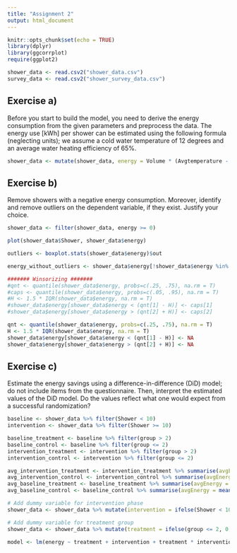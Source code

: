 ```yaml
---
title: "Assignment 2"
output: html_document
---
```


```r
knitr::opts_chunk$set(echo = TRUE)
library(dplyr)
library(ggcorrplot)
require(ggplot2)

shower_data <- read.csv2("shower_data.csv")
survey_data <- read.csv2("shower_survey_data.csv")
```

## Exercise a)

Before you start to build the model, you need to derive the energy consumption
from the given parameters and preprocess the data. The energy use [kWh] per
shower can be estimated using the following formula (neglecting units); we
assume a cold water temperature of 12 degrees and an average water heating
efficiency of 65%.

```r
shower_data <- mutate(shower_data, energy = Volume * (Avgtemperature - 12/0.65) * (4.184 / 3600))
```

## Exercise b)

Remove showers with a negative energy consumption. Moreover,
identify and remove outliers on the dependent variable, if they exist.
Justify your choice.

```r
shower_data <- filter(shower_data, energy >= 0)

plot(shower_data$Shower, shower_data$energy)

outliers <- boxplot.stats(shower_data$energy)$out

energy_without_outliers <- shower_data$energy[!shower_data$energy %in% boxplot.stats(shower_data$energy)$out]

####### Winsorizing #######
#qnt <- quantile(shower_data$energy, probs=c(.25, .75), na.rm = T)
#caps <- quantile(shower_data$energy, probs=c(.05, .95), na.rm = T)
#H <- 1.5 * IQR(shower_data$energy, na.rm = T)
#shower_data$energy[shower_data$energy < (qnt[1] - H)] <- caps[1]
#shower_data$energy[shower_data$energy > (qnt[2] + H)] <- caps[2]

qnt <- quantile(shower_data$energy, probs=c(.25, .75), na.rm = T)
H <- 1.5 * IQR(shower_data$energy, na.rm = T)
shower_data$energy[shower_data$energy < (qnt[1] - H)] <- NA
shower_data$energy[shower_data$energy > (qnt[2] + H)] <- NA
```

## Exercise c)

Estimate the energy savings using a difference-in-difference (DiD)
model; do not include items from the questionnaire. Then, interpret
the estimated values of the DiD model. Do the values reflect what one
would expect from a successful randomization?

```r
baseline <- shower_data %>% filter(Shower < 10)
intervention <- shower_data %>% filter(Shower >= 10)

baseline_treatment <- baseline %>% filter(group > 2)
baseline_control <- baseline %>% filter(group <= 2)
intervention_treatment <- intervention %>% filter(group > 2)
intervention_control <- intervention %>% filter(group <= 2)

avg_intervention_treatment <- intervention_treatment %>% summarise(avgEnergy = mean(energy))
avg_intervention_control <- intervention_control %>% summarise(avgEnergy = mean(energy))
avg_baseline_treatment <- baseline_treatment %>% summarise(avgEnergy = mean(energy))
avg_baseline_control <- baseline_control %>% summarise(avgEnergy = mean(energy))

# Add dummy variable for intervention phase
shower_data <- shower_data %>% mutate(intervention = ifelse(Shower < 10, 0, ifelse(Shower >= 10, 1, NA)))

# Add dummy variable for treatment group
shower_data <- shower_data %>% mutate(treatment = ifelse(group <= 2, 0, ifelse(group > 2, 1, NA)))

model <- lm(energy ~ treatment + intervention + treatment * intervention + Volume, data = shower_data)
```
